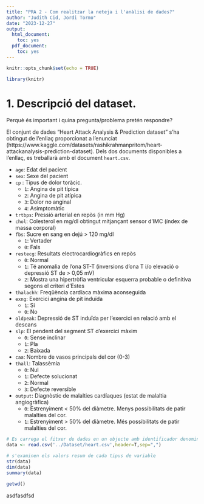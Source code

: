 ```yaml
---
title: "PRA 2 - Com realitzar la neteja i l'anàlisi de dades?"
author: "Judith Cid, Jordi Tormo"
date: "2023-12-27"
output:
  html_document:
    toc: yes
  pdf_document:
    toc: yes
---
```



```r
knitr::opts_chunk$set(echo = TRUE)
```

```r
library(knitr)
```

# 1. **Descripció del dataset**. 

Perquè és important i quina pregunta/problema pretén respondre?

El conjunt de dades “Heart Attack Analysis & Prediction dataset” s'ha obtingut de l'enllaç proporcionat a l'enunciat (https://www.kaggle.com/datasets/rashikrahmanpritom/heart-attackanalysis-prediction-dataset). Dels dos documents disponibles a l'enllaç, es treballarà amb el document `heart.csv`.

* `age`: Edat del pacient
* `sex`: Sexe del pacient
* `cp` : Tipus de dolor toràcic.
  * `1`: Angina de pit típica
  * `2`: Angina de pit atípica
  * `3`: Dolor no anginal
  * `4`: Asimptomàtic
* `trtbps`: Pressió arterial en repòs (in mm Hg)
* `chol`: Colesterol en mg/dl obtingut mitjançant sensor d'IMC (índex de massa corporal)
* `fbs`: Sucre en sang en dejú > 120 mg/dl
  * `1`: Vertader
  * `0`: Fals
* `restecg`: Resultats electrocardiogràfics en repòs
  * `0`: Normal
  * `1`: Té anomalia de l'ona ST-T (inversions d'ona T i/o elevació o depressió ST de > 0,05 mV)
  * `2`: Mostra una hipertròfia ventricular esquerra probable o definitiva segons el criteri d'Estes
* `thalachh`: Freqüència cardíaca màxima aconseguida
* `exng`: Exercici angina de pit induïda
  * `1`: Sí
  * `0`: No
* `oldpeak`:  Depressió de ST induïda per l'exercici en relació amb el descans
* `slp`: El pendent del segment ST d'exercici màxim
  * `0`: Sense inclinar
  * `1`: Pla
  * `2`: Baixada
* `caa`: Nombre de vasos principals del cor (0-3)
* `thall`: Talassèmia
  * `0`: Nul
  * `1`: Defecte solucionat 
  * `2`: Normal 
  * `3`: Defecte reversible
* `output`: Diagnòstic de malalties cardíaques (estat de malaltia angiogràfica)
  * `0`: Estrenyiment < 50% del diàmetre. Menys possibilitats de patir malalties del cor.
  * `1`: Estrenyiment > 50% del diàmetre. Més possibilitats de patir malalties del cor.


```r
# Es carrega el fitxer de dades en un objecte amb identificador denominat heart
data <- read.csv('../Dataset/heart.csv',header=T,sep=",")

# s'examinen els valors resum de cada tipus de variable
str(data)
dim(data)
summary(data)
```

```r
getwd()
```
asdfasdfsd